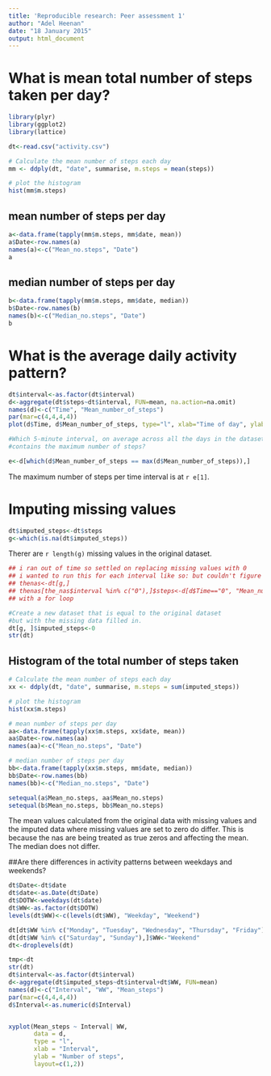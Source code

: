 ```yaml
---
title: 'Reproducible research: Peer assessment 1'
author: "Adel Heenan"
date: "18 January 2015"
output: html_document
---
```


# What is mean total number of steps taken per day?
```r

library(plyr)
library(ggplot2)
library(lattice)

dt<-read.csv("activity.csv")

# Calculate the mean number of steps each day
mm <- ddply(dt, "date", summarise, m.steps = mean(steps))

# plot the histogram
hist(mm$m.steps)

```
## mean number of steps per day
```r
a<-data.frame(tapply(mm$m.steps, mm$date, mean))
a$Date<-row.names(a)
names(a)<-c("Mean_no.steps", "Date")
a
```

## median number of steps per day
```r
b<-data.frame(tapply(mm$m.steps, mm$date, median))
b$Date<-row.names(b)
names(b)<-c("Median_no.steps", "Date")
b
```

# What is the average daily activity pattern?

```r
dt$interval<-as.factor(dt$interval)
d<-aggregate(dt$steps~dt$interval, FUN=mean, na.action=na.omit)
names(d)<-c("Time", "Mean_number_of_steps")
par(mar=c(4,4,4,4))
plot(d$Time, d$Mean_number_of_steps, type="l", xlab="Time of day", ylab="Mean number of steps")

#Which 5-minute interval, on average across all the days in the dataset,
#contains the maximum number of steps?

e<-d[which(d$Mean_number_of_steps == max(d$Mean_number_of_steps)),]
```

The maximum number of steps per time interval is at `r e[1]`.

# Imputing missing values

```r
dt$imputed_steps<-dt$steps
g<-which(is.na(dt$imputed_steps))
```
Therer are `r length(g)` missing values in the original dataset.
```r

## i ran out of time so settled on replacing missing values with 0
## i wanted to run this for each interval like so: but couldn't figure it out
## thenas<-dt[g,]
## thenas[the_nas$interval %in% c("0"),]$steps<-d[d$Time=="0", "Mean_number_of_steps]
## with a for loop

#Create a new dataset that is equal to the original dataset
#but with the missing data filled in.
dt[g, ]$imputed_steps<-0
str(dt)
```


## Histogram of the total number of steps taken

```r
# Calculate the mean number of steps each day
xx <- ddply(dt, "date", summarise, m.steps = sum(imputed_steps))

# plot the histogram
hist(xx$m.steps)

# mean number of steps per day
aa<-data.frame(tapply(xx$m.steps, xx$date, mean))
aa$Date<-row.names(aa)
names(aa)<-c("Mean_no.steps", "Date")

# median number of steps per day
bb<-data.frame(tapply(xx$m.steps, mm$date, median))
bb$Date<-row.names(bb)
names(bb)<-c("Median_no.steps", "Date")

setequal(a$Mean_no.steps, aa$Mean_no.steps)
setequal(b$Mean_no.steps, bb$Mean_no.steps)

```
The mean values calculated from the original data with missing values and the imputed data where missing values are set to zero do differ. This is because the nas are being treated as true zeros and affecting the mean. The median does not differ.

##Are there differences in activity patterns between weekdays and weekends?

```r
dt$Date<-dt$date
dt$date<-as.Date(dt$Date)
dt$DOTW<-weekdays(dt$date)
dt$WW<-as.factor(dt$DOTW)
levels(dt$WW)<-c(levels(dt$WW), "Weekday", "Weekend")

dt[dt$WW %in% c("Monday", "Tuesday", "Wednesday", "Thursday", "Friday"),]$WW<-"Weekday"
dt[dt$WW %in% c("Saturday", "Sunday"),]$WW<-"Weekend"
dt<-droplevels(dt)

tmp<-dt
str(dt)
dt$interval<-as.factor(dt$interval)
d<-aggregate(dt$imputed_steps~dt$interval+dt$WW, FUN=mean)
names(d)<-c("Interval", "WW", "Mean_steps")
par(mar=c(4,4,4,4))
d$Interval<-as.numeric(d$Interval)


xyplot(Mean_steps ~ Interval| WW,
       data = d,
       type = "l",
       xlab = "Interval",
       ylab = "Number of steps",
       layout=c(1,2))

```

